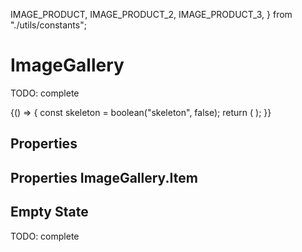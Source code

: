 
  IMAGE_PRODUCT,
  IMAGE_PRODUCT_2,
  IMAGE_PRODUCT_3,
} from "./utils/constants";


<Meta title="Components/ImageGallery" component={ImageGallery} />

# ImageGallery

TODO: complete

<Preview>
  <Story name="default" parameters={{ decorators: [withKnobs, withA11y] }}>
    {() => {
      const skeleton = boolean("skeleton", false);
      return (
        <ImageGallery
          name="image-gallery"
          onAddImage={action("onAddImage")}
          emptyLabel="Load your first picture"
          loading={boolean("loading", false)}
          skeleton={skeleton}
        >
          <ImageGallery.Item
            onDelete={action("onDelete")}
            src={IMAGE_PRODUCT}
            skeleton={skeleton}
          />
          <ImageGallery.Item
            onDelete={action("onDelete")}
            src={IMAGE_PRODUCT_2}
            skeleton={skeleton}
          />
          <ImageGallery.Item
            onDelete={action("onDelete")}
            src={IMAGE_PRODUCT_3}
            skeleton={skeleton}
          />
        </ImageGallery>
      );
    }}
  </Story>
</Preview>

## Properties

<Props of={ImageGallery} />

## Properties ImageGallery.Item

<Props of={ImageGallery.Item} />

## Empty State

TODO: complete

<Preview>
  <Story name="empty state" parameters={{ decorators: [withKnobs, withA11y] }}>
    <ImageGallery
      name="image-gallery"
      onAddImage={action("onAddImage")}
      emptyLabel={text("emptyLabel", "Load your first picture")}
      loading={boolean("loading", false)}
      skeleton={boolean("skeleton", false)}
    />
  </Story>
</Preview>

